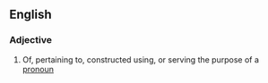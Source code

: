 ==English==

===Adjective===
{{en-adj|-}}

# Of, pertaining to, constructed using, or serving the purpose of a [[pronoun]]